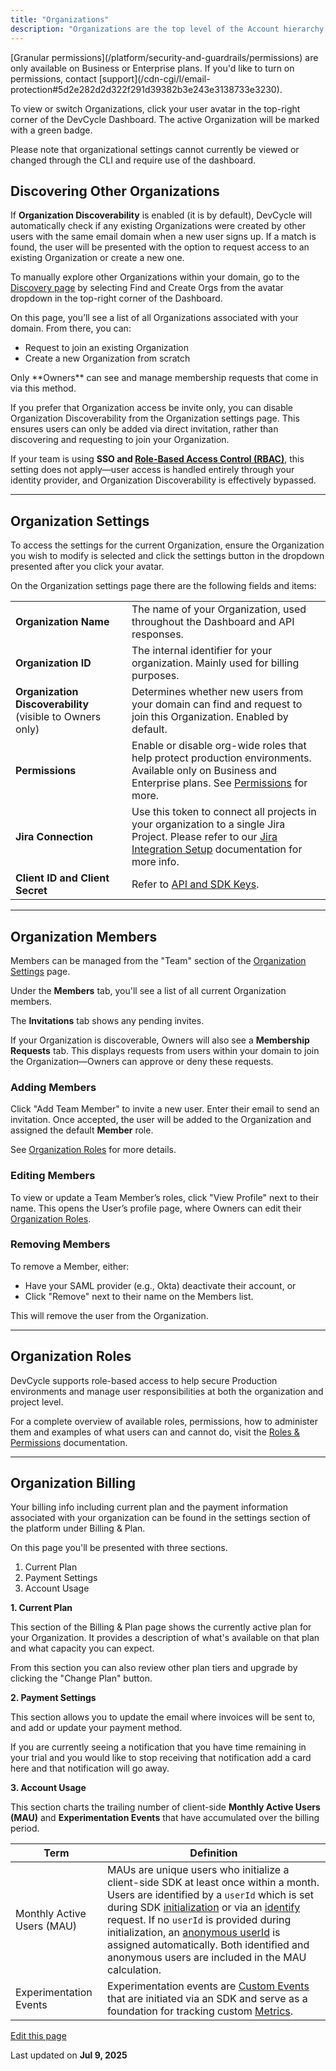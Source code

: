 ```yaml
---
title: "Organizations"
description: "Organizations are the top level of the Account hierarchy within DevCycle, and are where all Users, Projects, and settings are managed. Users within an organization have the same  across all projects, and a user may be part of multiple Organizations."
---
```


<Check>
  [Granular permissions](/platform/security-and-guardrails/permissions) are only available on Business or Enterprise plans. If you'd like to turn on permissions, contact [support](/cdn-cgi/l/email-protection#5d2e282d2d322f291d39382b3e243e3138733e3230).
</Check>

To view or switch Organizations, click your user avatar in the top-right corner of the DevCycle Dashboard. The active Organization will be marked with a green badge.

<Warning>
  Please note that organizational settings cannot currently be viewed or changed through the CLI and require use of the dashboard.
</Warning>

## Discovering Other Organizations[​](#discovering-other-organizations "Direct link to Discovering Other Organizations")

If **Organization Discoverability** is enabled (it is by default), DevCycle will automatically check if any existing Organizations were created by other users with the same email domain when a new user signs up. If a match is found, the user will be presented with the option to request access to an existing Organization or create a new one.

To manually explore other Organizations within your domain, go to the [Discovery page](https://app.devcycle.com/organizationDiscovery) by selecting Find and Create Orgs from the avatar dropdown in the top-right corner of the Dashboard.

On this page, you’ll see a list of all Organizations associated with your domain. From there, you can:

* Request to join an existing Organization
* Create a new Organization from scratch

<Info>
  Only **Owners** can see and manage membership requests that come in via this method.
</Info>

If you prefer that Organization access be invite only, you can disable Organization Discoverability from the Organization settings page. This ensures users can only be added via direct invitation, rather than discovering and requesting to join your Organization.

If your team is using **SSO and [Role-Based Access Control (RBAC)](/platform/security-and-guardrails/permissions#full-role-based-access-control-project-level-roles--enterprise-only)**, this setting does not apply—user access is handled entirely through your identity provider, and Organization Discoverability is effectively bypassed.

***

## Organization Settings[​](#organization-settings "Direct link to Organization Settings")

To access the settings for the current Organization, ensure the Organization you wish to modify is selected and click the settings button in the dropdown presented after you click your avatar.

On the Organization settings page there are the following fields and items:

|                                                           |                                                                                                                                                                                                         |
| --------------------------------------------------------- | ------------------------------------------------------------------------------------------------------------------------------------------------------------------------------------------------------- |
| **Organization Name**                                     | The name of your Organization, used throughout the Dashboard and API responses.                                                                                                                         |
| **Organization ID**                                       | The internal identifier for your organization. Mainly used for billing purposes.                                                                                                                        |
| **Organization Discoverability** (visible to Owners only) | Determines whether new users from your domain can find and request to join this Organization. Enabled by default.                                                                                       |
| **Permissions**                                           | Enable or disable org-wide roles that help protect production environments. Available only on Business and Enterprise plans. See [Permissions](/platform/security-and-guardrails/permissions) for more. |
| **Jira Connection**                                       | Use this token to connect all projects in your organization to a single Jira Project. Please refer to our [Jira Integration Setup](/integrations/jira/jira-setup) documentation for more info.          |
| **Client ID and Client Secret**                           | Refer to [API and SDK Keys](/platform/account-management/keys).                                                                                                                                         |

***

## Organization Members[​](#organization-members "Direct link to Organization Members")

Members can be managed from the "Team" section of the [Organization Settings](#organization-settings) page.

Under the **Members** tab, you'll see a list of all current Organization members.

The **Invitations** tab shows any pending invites.

If your Organization is discoverable, Owners will also see a **Membership Requests** tab. This displays requests from users within your domain to join the Organization—Owners can approve or deny these requests.

### Adding Members[​](#adding-members "Direct link to Adding Members")

Click "Add Team Member" to invite a new user. Enter their email to send an invitation. Once accepted, the user will be added to the Organization and assigned the default **Member** role.

See [Organization Roles](#organization-roles) for more details.

### Editing Members[​](#editing-members "Direct link to Editing Members")

To view or update a Team Member’s roles, click "View Profile" next to their name. This opens the User’s profile page, where Owners can edit their [Organization Roles](#organization-roles).

### Removing Members[​](#removing-members "Direct link to Removing Members")

To remove a Member, either:

* Have your SAML provider (e.g., Okta) deactivate their account, or
* Click "Remove" next to their name on the Members list.

This will remove the user from the Organization.

***

## Organization Roles[​](#organization-roles "Direct link to Organization Roles")

DevCycle supports role-based access to help secure Production environments and manage user responsibilities at both the organization and project level.

For a complete overview of available roles, permissions, how to administer them and examples of what users can and cannot do, visit the [Roles & Permissions](/platform/security-and-guardrails/permissions) documentation.

***

## Organization Billing[​](#organization-billing "Direct link to Organization Billing")

Your billing info including current plan and the payment information associated with your organization can be found in the settings section of the platform under Billing & Plan.

On this page you'll be presented with three sections.

1. Current Plan
2. Payment Settings
3. Account Usage

**1. Current Plan**

This section of the Billing & Plan page shows the currently active plan for your Organization. It provides a description of what's available on that plan and what capacity you can expect.

From this section you can also review other plan tiers and upgrade by clicking the "Change Plan" button.

**2. Payment Settings**

This section allows you to update the email where invoices will be sent to, and add or update your payment method.

<Check>
  If you are currently seeing a notification that you have time remaining in your trial and you would like to stop receiving that notification add a card here and that notification will go away.
</Check>

**3. Account Usage**

This section charts the trailing number of client-side **Monthly Active Users (MAU)** and **Experimentation Events** that have accumulated over the billing period.

| Term                       | Definition                                                                                                                                                                                                                                                                                                                                                                                                                                                                                      |
| -------------------------- | ----------------------------------------------------------------------------------------------------------------------------------------------------------------------------------------------------------------------------------------------------------------------------------------------------------------------------------------------------------------------------------------------------------------------------------------------------------------------------------------------- |
| Monthly Active Users (MAU) | MAUs are unique users who initialize a client-side SDK at least once within a month. Users are identified by a `userId` which is set during SDK [initialization](/sdk/features#initialization) or via an [identify](/sdk/features#identifying-a-user-or-setting-properties) request. If no `userId` is provided during initialization, an [anonymous userId](/sdk/features#anonymous-users) is assigned automatically. Both identified and anonymous users are included in the MAU calculation. |
| Experimentation Events     | Experimentation events are [Custom Events](/sdk/features#tracking-custom-events) that are initiated via an SDK and serve as a foundation for tracking custom [Metrics](/platform/experimentation/creating-and-managing-metrics/).                                                                                                                                                                                                                                                               |

[Edit this page](https://github.com/devcyclehq/devcycle-docs/edit/main/docs/platform/account-management/organizations.md)

Last updated on **Jul 9, 2025**

